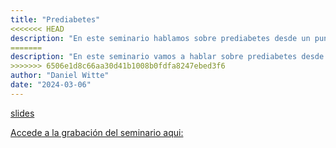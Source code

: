 ---
title: "Prediabetes"
<<<<<<< HEAD
description: "En este seminario hablamos sobre prediabetes desde un punto de vista individual y poblacional, y sobre las diferentes pruebas diagnósticas con las que se puede identificar. La discusión giró en torno a cuáles de estas pruebas son las más utilizadas en la práctica cotidiana y la transición a utilizar hemoglobina glucosilada como medida diagnóstica"
=======
description: "En este seminario vamos a hablar sobre prediabetes desde un punto de vista individual y poblacional, y las diferentes pruebas diagnósticas con las que se puede identificar. La discusión va a girar en torno a cuáles de estas pruebas son las más utilizadas en la práctica cotidiana y la transición a utilizar hemoglobina glucosilada como medida diagnóstica"
>>>>>>> 6506e1d8c66aa30d41b1008b0fdfa8247ebed3f6
author: "Daniel Witte"
date: "2024-03-06"
---

[slides](2024-03-06.pdf)

[Accede a la grabación del seminario
aqui:](https://youtu.be/qUJnwgDarm4)
